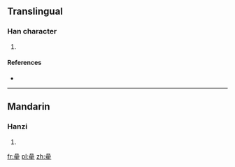 {{also|星}}
==Translingual==

===Han character===
{{Han char|rn=72|rad=日|as=13|sn=17|four=|canj=日日日一 (AAAM), X日日日一 (XAAAM)}}

# {{defn|Han|sort=日13}}

====References====
* {{Han ref|kx=0500.280|dkj=14196|dj=0870.190|hdz=21538.050|uh=66D0|ud=26320}}

----

==Mandarin==

===Hanzi===
{{cmn-hanzi|pin=[[bó]] ([[bo2]]), [[xīng]] ([[xing1]])|wg=po<sup>2</sup>, hsing<sup>1</sup>}}

# {{defn|lang=cmn|sort=日13}}

[[fr:曐]]
[[pl:曐]]
[[zh:曐]]
